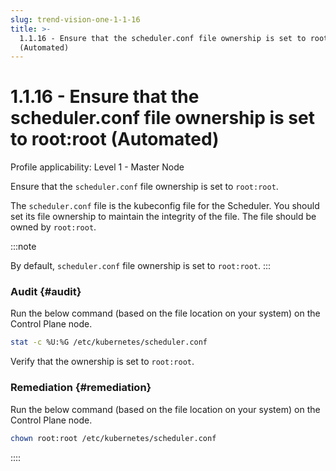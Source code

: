 ```yaml
---
slug: trend-vision-one-1-1-16
title: >-
  1.1.16 - Ensure that the scheduler.conf file ownership is set to root:root
  (Automated)
---
```

# 1.1.16 - Ensure that the scheduler.conf file ownership is set to root:root (Automated)

Profile applicability: Level 1 - Master Node

Ensure that the `scheduler.conf` file ownership is set to `root:root`.

The `scheduler.conf` file is the kubeconfig file for the Scheduler. You should set its file ownership to maintain the integrity of the file. The file should be owned by `root:root`.

:::note

By default, `scheduler.conf` file ownership is set to `root:root`.
:::

### Audit {#audit}

Run the below command (based on the file location on your system) on the Control Plane node.

```bash
stat -c %U:%G /etc/kubernetes/scheduler.conf
```

Verify that the ownership is set to `root:root`.

### Remediation {#remediation}

Run the below command (based on the file location on your system) on the Control Plane node.

```bash
chown root:root /etc/kubernetes/scheduler.conf
```
::::
